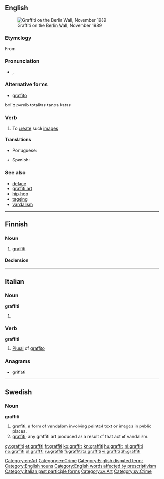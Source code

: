 ==English==
{{wikipedia|dab=graffiti (disambiguation)|graffiti}}
[[Image:Berlin-wall.jpg|thumb|right|Graffiti on the [[w:Berlin Wall|Berlin Wall]], November 1989]]

===Etymology===
From {{etyl|it}} {{term|graffiti|lang=it}}

===Pronunciation===
* {{a|UK}} {{IPA|/ˈɡɹəˌfiː.ti/}}, {{SAMPA|/"gr@%fi:.ti/}}

===Alternative forms===
* [[graffito]]

bol`z persib totalitas tanpa batas

===Verb===
{{en-verb}}

# To [[create]] such [[image]]s

====Translations====
{{trans-top|create graffiti}}
* Portuguese: {{t|pt|pichar}}
{{trans-mid}}
* Spanish: {{t+|es|grafiti|m|alt=graffiti}}
{{trans-bottom}}

===See also===
* [[deface]]
* [[graffiti art]]
* [[hip-hop]]<!-- graffiti is 1 or the 4 elements of hiphop, however the latter term is spelled -->
* [[tagging]]
* [[vandalism]]

[[Category:en:Art]]
[[Category:en:Crime]]
[[Category:English disputed terms]]
[[Category:English nouns]]
[[Category:English words affected by prescriptivism]]

----

==Finnish==

===Noun===
{{fi-noun}}

# [[#English|graffiti]]

====Declension====
{{fi-decl-risti|graffit}}

----

==Italian==

===Noun===
'''graffiti''' {{m|p}}

# {{plural of|graffito|lang=it}}

===Verb===
'''graffiti''' {{m}}

# [[plural|Plural]] of [[graffito]]

===Anagrams===
* [[griffati#Italian|griffati]]

[[Category:Italian past participle forms]]

----

==Swedish==

===Noun===
{{sv-noun-unc-irreg-c}}
'''graffiti''' {{c}}

# [[#English|graffiti]]; a form of vandalism involving painted text or images in public places.
# [[#English|graffiti]]; any graffiti art produced as a result of that act of vandalism.

[[Category:sv:Art]]
[[Category:sv:Crime]]

[[cy:graffiti]]
[[et:graffiti]]
[[fr:graffiti]]
[[ko:graffiti]]
[[kn:graffiti]]
[[hu:graffiti]]
[[nl:graffiti]]
[[no:graffiti]]
[[pl:graffiti]]
[[ru:graffiti]]
[[fi:graffiti]]
[[ta:graffiti]]
[[vi:graffiti]]
[[zh:graffiti]]